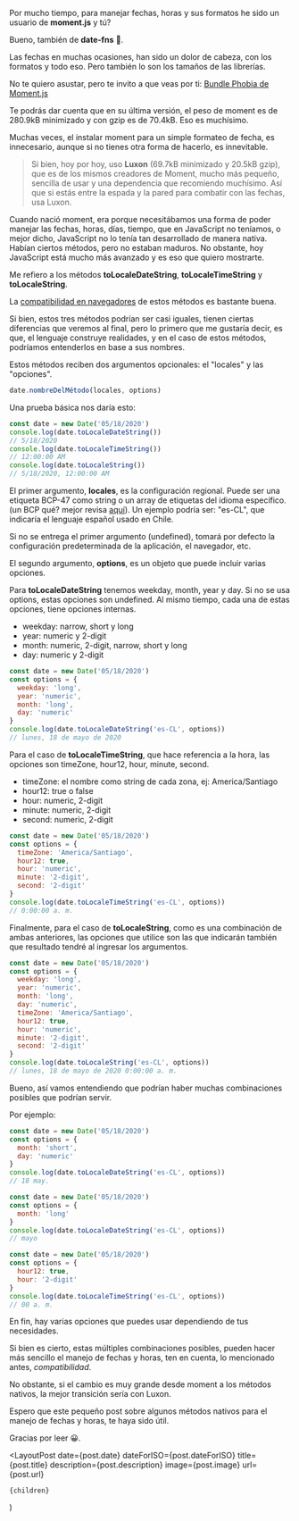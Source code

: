 
Por mucho tiempo, para manejar fechas, horas y sus formatos he sido un usuario de **moment.js** y tú?

Bueno, también de **date-fns** 😬.

Las fechas en muchas ocasiones, han sido un dolor de cabeza, con los formatos y todo eso. Pero también lo son los tamaños de las librerías.

No te quiero asustar, pero te invito a que veas por ti: [Bundle Phobia de Moment.js](https://bundlephobia.com/result?p=moment@2.28.0 'Bundle Phobia de Moment.js')

Te podrás dar cuenta que en su última versión, el peso de moment es de 280.9kB minimizado y con gzip es de 70.4kB. Eso es muchísimo.

Muchas veces, el instalar moment para un simple formateo de fecha, es innecesario, aunque si no tienes otra forma de hacerlo, es innevitable.

> Si bien, hoy por hoy, uso **Luxon** (69.7kB minimizado y 20.5kB gzip), que es de los mismos creadores de Moment, mucho más pequeño, sencilla de usar y una dependencia que recomiendo muchísimo. Así que si estás entre la espada y la pared para combatir con las fechas, usa Luxon.

Cuando nació moment, era porque necesitábamos una forma de poder manejar las fechas, horas, días, tiempo, que en JavaScript no teníamos, o mejor dicho, JavaScript no lo tenía tan desarrollado de manera nativa. Habían ciertos métodos, pero no estaban maduros. No obstante, hoy JavaScript está mucho más avanzado y es eso que quiero mostrarte.

Me refiero a los métodos **toLocaleDateString**, **toLocaleTimeString** y **toLocaleString**.

La [compatibilidad en navegadores](https://caniuse.com/date-tolocaledatestring 'compatibilidad en navegadores') de estos métodos es bastante buena.

Si bien, estos tres métodos podrían ser casi iguales, tienen ciertas diferencias que veremos al final, pero lo primero que me gustaría decir, es que, el lenguaje construye realidades, y en el caso de estos métodos, podríamos entenderlos en base a sus nombres.

Estos métodos reciben dos argumentos opcionales: el "locales" y las "opciones".

```js
date.nombreDelMétodo(locales, options)
```

Una prueba básica nos daría esto:

```js
const date = new Date('05/18/2020')
console.log(date.toLocaleDateString())
// 5/18/2020
console.log(date.toLocaleTimeString())
// 12:00:00 AM
console.log(date.toLocaleString())
// 5/18/2020, 12:00:00 AM
```

El primer argumento, **locales**, es la configuración regional. Puede ser una etiqueta BCP-47 como string o un array de etiquetas del idioma específico. (un BCP qué? mejor revisa [aquí](https://developer.mozilla.org/es/docs/Web/JavaScript/Referencia/Objetos_globales/Intl 'aquí')). Un ejemplo podría ser: "es-CL", que indicaría el lenguaje español usado en Chile.

Si no se entrega el primer argumento (undefined), tomará por defecto la configuración predeterminada de la aplicación, el navegador, etc.

El segundo argumento, **options**, es un objeto que puede incluir varias opciones.

Para **toLocaleDateString** tenemos weekday, month, year y day. Si no se usa options, estas opciones son undefined. Al mismo tiempo, cada una de estas opciones, tiene opciones internas.

- weekday: narrow, short y long
- year: numeric y 2-digit
- month: numeric, 2-digit, narrow, short y long
- day: numeric y 2-digit

```js
const date = new Date('05/18/2020')
const options = {
  weekday: 'long',
  year: 'numeric',
  month: 'long',
  day: 'numeric'
}
console.log(date.toLocaleDateString('es-CL', options))
// lunes, 18 de mayo de 2020
```

Para el caso de **toLocaleTimeString**, que hace referencia a la hora, las opciones son timeZone, hour12, hour, minute, second.

- timeZone: el nombre como string de cada zona, ej: America/Santiago
- hour12: true o false
- hour: numeric, 2-digit
- minute: numeric, 2-digit
- second: numeric, 2-digit

```js
const date = new Date('05/18/2020')
const options = {
  timeZone: 'America/Santiago',
  hour12: true,
  hour: 'numeric',
  minute: '2-digit',
  second: '2-digit'
}
console.log(date.toLocaleTimeString('es-CL', options))
// 0:00:00 a. m.
```

Finalmente, para el caso de **toLocaleString**, como es una combinación de ambas anteriores, las opciones que utilice son las que indicarán también que resultado tendré al ingresar los argumentos.

```js
const date = new Date('05/18/2020')
const options = {
  weekday: 'long',
  year: 'numeric',
  month: 'long',
  day: 'numeric',
  timeZone: 'America/Santiago',
  hour12: true,
  hour: 'numeric',
  minute: '2-digit',
  second: '2-digit'
}
console.log(date.toLocaleString('es-CL', options))
// lunes, 18 de mayo de 2020 0:00:00 a. m.
```

Bueno, así vamos entendiendo que podrían haber muchas combinaciones posibles que podrían servir.

Por ejemplo:

```js
const date = new Date('05/18/2020')
const options = {
  month: 'short',
  day: 'numeric'
}
console.log(date.toLocaleDateString('es-CL', options))
// 18 may.
```

```js
const date = new Date('05/18/2020')
const options = {
  month: 'long'
}
console.log(date.toLocaleDateString('es-CL', options))
// mayo
```

```js
const date = new Date('05/18/2020')
const options = {
  hour12: true,
  hour: '2-digit'
}
console.log(date.toLocaleTimeString('es-CL', options))
// 00 a. m.
```

En fin, hay varias opciones que puedes usar dependiendo de tus necesidades.

Si bien es cierto, estas múltiples combinaciones posibles, pueden hacer más sencillo el manejo de fechas y horas, ten en cuenta, lo mencionado antes, _compatibilidad_.

No obstante, si el cambio es muy grande desde moment a los métodos nativos, la mejor transición sería con Luxon.

Espero que este pequeño post sobre algunos métodos nativos para el manejo de fechas y horas, te haya sido útil.

Gracias por leer 😀.


  <LayoutPost
    date={post.date}
    dateForISO={post.dateForISO}
    title={post.title}
    description={post.description}
    image={post.image}
    url={post.url}
  >
    {children}
  </LayoutPost>
)
